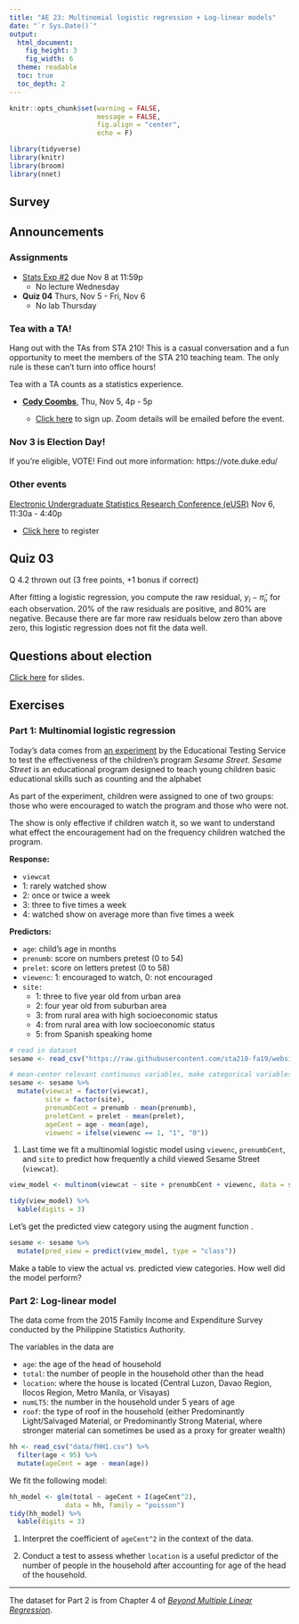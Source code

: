 ```yaml
---
title: "AE 23: Multinomial logistic regression + Log-linear models"
date: "`r Sys.Date()`"
output: 
  html_document: 
    fig_height: 3
    fig_width: 6
  theme: readable
  toc: true
  toc_depth: 2
---
```



```r
knitr::opts_chunk$set(warning = FALSE, 
                      message = FALSE, 
                      fig.align = "center", 
                      echo = F)
```


```r
library(tidyverse)
library(knitr)
library(broom)
library(nnet)
```

## Survey 

## Announcements

### Assignments 

- [Stats Exp #2](https://sta210-fa20.netlify.app/hw/stat-experience.html) due Nov 8 at 11:59p 
  - No lecture Wednesday 

- **Quiz 04** Thurs, Nov 5 - Fri, Nov 6
  - No lab Thursday

### Tea with a TA!

Hang out with the TAs from STA 210! This is a casual conversation and a fun opportunity to meet the members of the STA 210 teaching team. The only rule is these can't turn into office hours! 

Tea with a TA counts as a statistics experience.

- [**Cody Coombs**](www.linkedin.com/in/cody-coombs-3b8034158), Thu, Nov 5, 4p - 5p

  - [Click here](https://forms.gle/qCm63S4jUUXdnmFJ9) to sign up. Zoom details will be emailed before the event. 

### Nov 3 is Election Day! 

If you're eligible, VOTE! Find out more information: https://vote.duke.edu/

### Other events 

[Electronic Undergraduate Statistics Research Conference (eUSR)](https://www.causeweb.org/usproc/eusrc/2020) Nov 6, 11:30a - 4:40p

- [Click here](https://www.causeweb.org/usproc/eusrc/2020/register) to register 

## Quiz 03

Q 4.2 thrown out (3 free points, +1 bonus if correct)

After fitting a logistic regression, you compute the raw residual,  $y_i - \hat{\pi}_i$, for each observation. 20% of the raw residuals are positive, and 80% are negative.
Because there are far more raw residuals below zero than above zero, this logistic regression does not fit the data well.

## Questions about election 

[Click here](https://sta210-fa20.netlify.app/slides/election-questions.html) for slides.

## Exercises 

### Part 1: Multinomial logistic regression

Today's data comes from [an experiment](https://files.eric.ed.gov/fulltext/ED122799.pdf) by the Educational Testing Service to test the effectiveness of the children's program *Sesame Street*. *Sesame Street* is an educational program designed to teach young children basic educational skills such as counting and the alphabet

As part of the experiment, children were assigned to one of two groups: those who were encouraged to watch the program and those who were not.

The show is only effective if children watch it, so we want to understand what effect the encouragement had on the frequency children watched the program.

**Response:**

- `viewcat`
 + 1: rarely watched show
 + 2: once or twice a week
 + 3: three to five times a week
 + 4: watched show on average more than five times a week
 
**Predictors:**

- `age`: child's age in months
- `prenumb`: score on numbers pretest (0 to 54)
- `prelet`: score on letters pretest (0 to 58)
- `viewenc`: 1: encouraged to watch, 0: not encouraged
- `site:`
  + 1: three to five year old from urban area
  + 2: four year old from suburban area
  + 3: from rural area with high socioeconomic status
  + 4: from rural area with low socioeconomic status
  + 5: from Spanish speaking home

```r
# read in dataset
sesame <- read_csv("https://raw.githubusercontent.com/sta210-fa19/website/master/docs/appex/data/sesame.csv")
```

```r
# mean-center relevant continuous variables, make categorical variables factors
sesame <- sesame %>% 
  mutate(viewcat = factor(viewcat), 
         site = factor(site), 
         prenumbCent = prenumb - mean(prenumb), 
         preletCent = prelet - mean(prelet), 
         ageCent = age - mean(age),
         viewenc = ifelse(viewenc == 1, "1", "0"))
```

1. Last time we fit a multinomial logistic model using `viewenc`, `prenumbCent`, and `site` to predict how frequently a child viewed Sesame Street (`viewcat`). 

```r
view_model <- multinom(viewcat ~ site + prenumbCent + viewenc, data = sesame)
```

```r
tidy(view_model) %>%
  kable(digits = 3)
```

Let's get the predicted view category using the augment function .

```r
sesame <- sesame %>%
  mutate(pred_view = predict(view_model, type = "class"))
```

Make a table to view the actual vs. predicted view categories. How well did the model perform?

### Part 2: Log-linear model 

The data come from the 2015 Family Income and Expenditure Survey conducted by the Philippine Statistics Authority. 

The variables in the data are

- `age`: the age of the head of household
- `total`: the number of people in the household other than the head
- `location`: where the house is located (Central Luzon, Davao Region, Ilocos Region, Metro Manila, or Visayas)
- `numLT5`: the number in the household under 5 years of age
- `roof`: the type of roof in the household (either Predominantly Light/Salvaged Material, or Predominantly Strong Material, where stronger material can sometimes be used as a proxy for greater wealth)

```r
hh <- read_csv("data/fHH1.csv") %>%
  filter(age < 95) %>%
  mutate(ageCent = age - mean(age))
```

We fit the following model: 

```r
hh_model <- glm(total ~ ageCent + I(ageCent^2),
              data = hh, family = "poisson")
tidy(hh_model) %>%
  kable(digits = 3)
```

1. Interpret the coefficient of `ageCent^2` in the context of the data. 

2. Conduct a test to assess whether `location` is a useful predictor of the number of people in the household after accounting for age of the head of the household.

<hr>

The dataset for Part 2 is from  Chapter 4 of  [*Beyond Multiple Linear Regression*](https://bookdown.org/roback/bookdown-bysh/ch-poissonreg.html).

